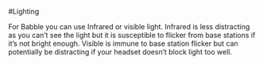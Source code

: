#Lighting

For Babble you can use Infrared or visible light. Infrared is less distracting as you can’t see the light but it is susceptible to flicker from base stations if it’s not bright enough. Visible is immune to base station flicker but can potentially be distracting if your headset doesn’t block light too well.  